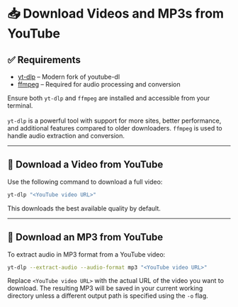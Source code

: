 
# 📥 Download Videos and MP3s from YouTube

## ✅ Requirements

- [yt-dlp](https://github.com/yt-dlp/yt-dlp) – Modern fork of youtube-dl
- [ffmpeg](https://ffmpeg.org) – Required for audio processing and conversion

<Callout type="info">
  Ensure both <code>yt-dlp</code> and <code>ffmpeg</code> are installed and accessible from your terminal.
  <br />
  <br />
  <code>yt-dlp</code> is a powerful tool with support for more sites, better performance, and additional features compared to older downloaders. <code>ffmpeg</code> is used to handle audio extraction and conversion.
</Callout>

---

## 🎥 Download a Video from YouTube

Use the following command to download a full video:

```bash copy
yt-dlp "<YouTube video URL>"
````

This downloads the best available quality by default.

---

## 🎵 Download an MP3 from YouTube

To extract audio in MP3 format from a YouTube video:

```bash copy
yt-dlp --extract-audio --audio-format mp3 "<YouTube video URL>"
```

<Callout type="tip">
  Replace <code>&lt;YouTube video URL&gt;</code> with the actual URL of the video you want to download.
</Callout>

<Callout type="info">
  The resulting MP3 will be saved in your current working directory unless a different output path is specified using the <code>-o</code> flag.
</Callout>
